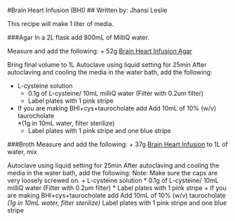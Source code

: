 #Brain Heart Infusion (BHI)
## Written by: Jhansi Leslie 

This recipe  will make 1 liter of media. 

###Agar 
In a 2L flask add 800mL of MilliQ water.  

Measure and add the following:
+ 52g [Brain Heart Infusion Agar](http://www.bd.com/ds/productCenter/241830.asp)

Bring final volume to 1L
Autoclave using liquid setting for 25min
After autoclaving and cooling the media in the water bath, add the following: 

+ L-cysteine solution
	* 0.1g of L-cysteine/ 10mL milliQ water (Filter with 0.2um filter)
	* Label plates with 1 pink stripe
+ If you are making BHI+cys+taurocholate add Add 10mL of 10% (w/v) taurocholate  
	*(1g in 10mL water, filter sterilize) 
	* Label plates with 1 pink stripe and one blue stripe 

###Broth
Measure and add the following:
+  37g  [Brain Heart Infusion](http://www.bd.com/ds/productCenter/237500.asp) to 1L of water, mix 

Autoclave using liquid setting for 25min
After autoclaving and cooling the media in the water bath, add the following:
Note: Make sure the caps are very loosely screwed on. 
+ L-cysteine solution
	* 0.1g of L-cysteine/ 10mL milliQ water (Filter with 0.2um filter)
	* Label plates with 1 pink stripe
+ If you are making BHI+cys+taurocholate add Add 10mL of 10% (w/v) taurocholate  
	*(1g in 10mL water, filter sterilize) 
	* Label plates with 1 pink stripe and one blue stripe 
